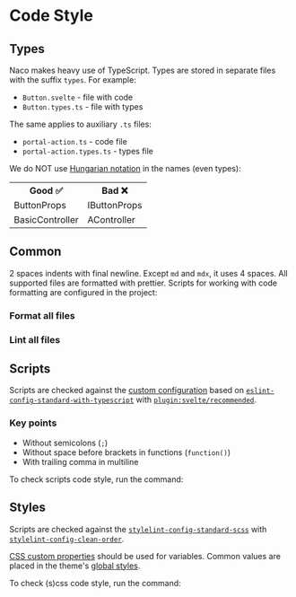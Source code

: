 
<Meta title="Documentation/Development/Code style" />

# Code Style

## Types

Naco makes heavy use of TypeScript. Types are stored in separate files with the suffix `types`. For example:

- `Button.svelte` - file with code
- `Button.types.ts` - file with types

The same applies to auxiliary `.ts` files:

- `portal-action.ts` - code file
- `portal-action.types.ts` - types file

We do NOT use [Hungarian notation](https://en.wikipedia.org/wiki/Hungarian_notation) in the names (even types):

<table>
  <tr>
    <th>Good ✅</th>
    <th>Bad ❌</th>
  </tr>
  <tr>
    <td>ButtonProps</td>
    <td>IButtonProps</td>
  </tr>
  <tr>
    <td>BasicController</td>
    <td>AController</td>
  </tr>
</table>

## Common

2 spaces indents with final newline. Except `md` and `mdx`, it uses 4 spaces. All supported files are formatted with prettier. Scripts for working with code formatting are configured in the project:

### Format all files

<Source language="bash" code="pnpm format" />

### Lint all files

<Source language="bash" code="pnpm lint" />

## Scripts

Scripts are checked against the [custom configuration](https://github.com/Naco-UI/svelte-naco/blob/main/.eslintrc.cjs) based on [`eslint-config-standard-with-typescript`](https://github.com/standard/eslint-config-standard-with-typescript) with [`plugin:svelte/recommended`](https://github.com/sveltejs/eslint-plugin-svelte).

### Key points

- Without semicolons (`;`)
- Without space before brackets in functions (`function()`)
- With trailing comma in multiline

To check scripts code style, run the command:

<Source language="bash" code="pnpm lint:scripts" />

## Styles

Scripts are checked against the [`stylelint-config-standard-scss`](https://github.com/stylelint-scss/stylelint-config-standard-scss) with [`stylelint-config-clean-order`](https://github.com/kutsan/stylelint-config-clean-order).

[CSS custom properties](https://developer.mozilla.org/en-US/docs/Web/CSS/Using_CSS_custom_properties) should be used for variables. Common values are placed in the theme's [global styles](https://github.com/Naco-UI/svelte-naco/tree/main/src/lib/components/ThemeProvider/themes).

To check (s)css code style, run the command:

<Source language="bash" code="pnpm lint:styles" />

